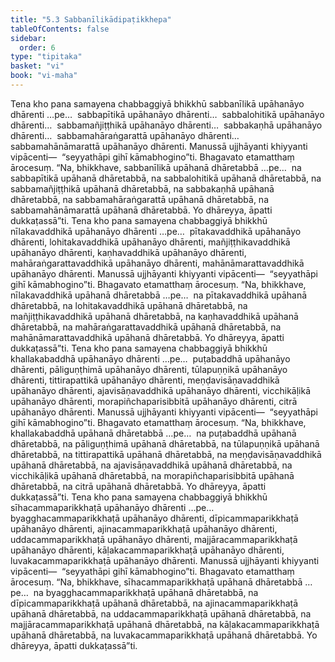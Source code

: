 ```yaml
---
title: "5.3 Sabbanīlikādipaṭikkhepa"
tableOfContents: false
sidebar:
  order: 6
type: "tipitaka"
basket: "vi"
book: "vi-maha"
---
```



<DynamicBreadcrumb />

<Division number="246" book="vi-maha" bookNo="3" page="272">

<Paragraph number="1148" book="vi-maha">
Tena kho pana samayena chabbaggiyā bhikkhū sabbanīlikā upāhanāyo dhārenti …pe…  sabbapītikā upāhanāyo dhārenti…  sabbalohitikā upāhanāyo dhārenti…  sabbamañjiṭṭhikā upāhanāyo dhārenti…  sabbakaṇhā upāhanāyo dhārenti…  sabbamahāraṅgarattā upāhanāyo dhārenti…  sabbamahānāmarattā upāhanāyo dhārenti. Manussā ujjhāyanti khiyyanti vipācenti—  “seyyathāpi gihī kāmabhogino”ti. Bhagavato etamatthaṃ ārocesuṃ. “Na, bhikkhave, sabbanīlikā upāhanā dhāretabbā …pe…  na sabbapītikā upāhanā dhāretabbā, na sabbalohitikā upāhanā dhāretabbā, na sabbamañjiṭṭhikā upāhanā dhāretabbā, na sabbakaṇhā upāhanā dhāretabbā, na sabbamahāraṅgarattā upāhanā dhāretabbā, na sabbamahānāmarattā upāhanā dhāretabbā. Yo dhāreyya, āpatti dukkaṭassā”ti.
</Paragraph>

<Paragraph number="1149" book="vi-maha">
Tena kho pana samayena chabbaggiyā bhikkhū nīlakavaddhikā upāhanāyo dhārenti …pe…  pītakavaddhikā upāhanāyo dhārenti, lohitakavaddhikā upāhanāyo dhārenti, mañjiṭṭhikavaddhikā upāhanāyo dhārenti, kaṇhavaddhikā upāhanāyo dhārenti, mahāraṅgarattavaddhikā upāhanāyo dhārenti, mahānāmarattavaddhikā upāhanāyo dhārenti. Manussā ujjhāyanti khiyyanti vipācenti—  “seyyathāpi gihī kāmabhogino”ti. Bhagavato etamatthaṃ ārocesuṃ. “Na, bhikkhave, nīlakavaddhikā upāhanā dhāretabbā …pe…  na pītakavaddhikā upāhanā dhāretabbā, na lohitakavaddhikā upāhanā dhāretabbā, na mañjiṭṭhikavaddhikā upāhanā dhāretabbā, na kaṇhavaddhikā upāhanā dhāretabbā, na mahāraṅgarattavaddhikā upāhanā dhāretabbā, na mahānāmarattavaddhikā upāhanā dhāretabbā. Yo dhāreyya, āpatti dukkaṭassā”ti.
</Paragraph>

<Paragraph number="1150" book="vi-maha">
Tena kho pana samayena chabbaggiyā bhikkhū khallakabaddhā upāhanāyo dhārenti …pe…  puṭabaddhā upāhanāyo dhārenti, pāliguṇṭhimā upāhanāyo dhārenti, tūlapuṇṇikā upāhanāyo dhārenti, tittirapattikā upāhanāyo dhārenti, meṇḍavisāṇavaddhikā upāhanāyo dhārenti, ajavisāṇavaddhikā upāhanāyo dhārenti, vicchikāḷikā upāhanāyo dhārenti, morapiñchaparisibbitā upāhanāyo dhārenti, citrā upāhanāyo dhārenti. Manussā ujjhāyanti khiyyanti vipācenti—  “seyyathāpi gihī kāmabhogino”ti. Bhagavato etamatthaṃ ārocesuṃ. “Na, bhikkhave, khallakabaddhā upāhanā dhāretabbā …pe…  na puṭabaddhā upāhanā dhāretabbā, na pāliguṇṭhimā upāhanā dhāretabbā, na tūlapuṇṇikā upāhanā dhāretabbā, na tittirapattikā upāhanā dhāretabbā, na meṇḍavisāṇavaddhikā upāhanā dhāretabbā, na ajavisāṇavaddhikā upāhanā dhāretabbā, na vicchikāḷikā upāhanā dhāretabbā, na morapiñchaparisibbitā upāhanā dhāretabbā, na citrā upāhanā dhāretabbā. Yo dhāreyya, āpatti dukkaṭassā”ti.
</Paragraph>

<Paragraph number="1151" book="vi-maha">
Tena kho pana samayena chabbaggiyā bhikkhū sīhacammaparikkhaṭā upāhanāyo dhārenti …pe…  byagghacammaparikkhaṭā upāhanāyo dhārenti, dīpicammaparikkhaṭā upāhanāyo dhārenti, ajinacammaparikkhaṭā upāhanāyo dhārenti, uddacammaparikkhaṭā upāhanāyo dhārenti, majjāracammaparikkhaṭā upāhanāyo dhārenti, kāḷakacammaparikkhaṭā upāhanāyo dhārenti, luvakacammaparikkhaṭā upāhanāyo dhārenti. Manussā ujjhāyanti khiyyanti vipācenti—  “seyyathāpi gihī kāmabhogino”ti. Bhagavato etamatthaṃ ārocesuṃ. “Na, bhikkhave, sīhacammaparikkhaṭā upāhanā dhāretabbā …pe…  na byagghacammaparikkhaṭā upāhanā dhāretabbā, na dīpicammaparikkhaṭā upāhanā dhāretabbā, na ajinacammaparikkhaṭā upāhanā dhāretabbā, na uddacammaparikkhaṭā upāhanā dhāretabbā, na majjāracammaparikkhaṭā upāhanā dhāretabbā, na kāḷakacammaparikkhaṭā upāhanā dhāretabbā, na luvakacammaparikkhaṭā upāhanā dhāretabbā. Yo dhāreyya, āpatti dukkaṭassā”ti.
</Paragraph>
</Division>